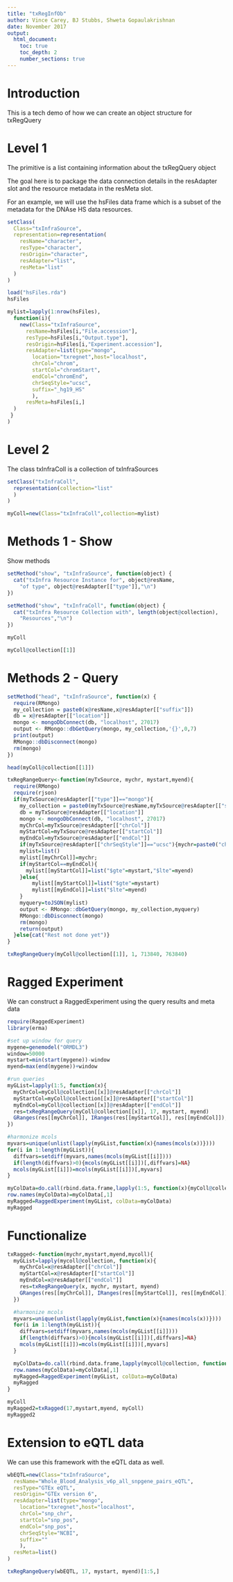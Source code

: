 ```yaml
---
title: "txRegInfOb"
author: Vince Carey, BJ Stubbs, Shweta Gopaulakrishnan
date: November 2017
output:
  html_document:
    toc: true
    toc_depth: 2
    number_sections: true
---
```


# Introduction

This is a tech demo of how we can create an object structure for txRegQuery

# Level 1

The primitive is a list containing information about the txRegQuery object

The goal here is to package the data connection details in the resAdapter slot and the resource metadata in the resMeta slot.

For an example, we will use the hsFiles data frame which is a subset of the metadata for the DNAse HS data resources.


```r
setClass(
  Class="txInfraSource",
  representation=representation(
    resName="character",
    resType="character",
    resOrigin="character",
    resAdapter="list",
    resMeta="list"
  )
)

load("hsFiles.rda")
hsFiles

mylist=lapply(1:nrow(hsFiles),
  function(i){
    new(Class="txInfraSource",
      resName=hsFiles[i,"File.accession"],
      resType=hsFiles[i,"Output.type"],
      resOrigin=hsFiles[i,"Experiment.accession"],
      resAdapter=list(type="mongo",
        location="txregnet",host="localhost",
        chrCol="chrom",
        startCol="chromStart",
        endCol="chromEnd",
        chrSeqStyle="ucsc",
        suffix="_hg19_HS"
        ),
      resMeta=hsFiles[i,]
  )
 }
)

```

# Level 2

The class txInfraColl is a collection of txInfraSources

```r
setClass("txInfraColl",
  representation(collection="list"
  )
)

myColl=new(Class="txInfraColl",collection=mylist)
```

# Methods 1 - Show

Show methods

```r
setMethod("show", "txInfraSource", function(object) {
  cat("txInfra Resource Instance for", object@resName,
    "of type", object@resAdapter[["type"]],"\n")
})

setMethod("show", "txInfraColl", function(object) {
  cat("txInfra Resource Collection with", length(object@collection),
    "Resources","\n")
})

myColl

myColl@collection[[1]]
```

# Methods 2 - Query

```r

setMethod("head", "txInfraSource", function(x) {
  require(RMongo)
  my_collection = paste0(x@resName,x@resAdapter[["suffix"]])
  db = x@resAdapter[["location"]]
  mongo <- mongoDbConnect(db, "localhost", 27017)
  output <- RMongo::dbGetQuery(mongo, my_collection,'{}',0,7)
  print(output)
  RMongo::dbDisconnect(mongo)
  rm(mongo)
})

head(myColl@collection[[1]])

txRegRangeQuery<-function(myTxSource, mychr, mystart,myend){
  require(RMongo)
  require(rjson)
  if(myTxSource@resAdapter[["type"]]=="mongo"){
    my_collection = paste0(myTxSource@resName,myTxSource@resAdapter[["suffix"]])
    db = myTxSource@resAdapter[["location"]]
    mongo <- mongoDbConnect(db, "localhost", 27017)
    myChrCol=myTxSource@resAdapter[["chrCol"]]
    myStartCol=myTxSource@resAdapter[["startCol"]]
    myEndCol=myTxSource@resAdapter[["endCol"]]
    if(myTxSource@resAdapter[["chrSeqStyle"]]=="ucsc"){mychr=paste0("chr",mychr)}
    mylist=list()
    mylist[[myChrCol]]=mychr;
    if(myStartCol==myEndCol){
      mylist[[myStartCol]]=list("$gte"=mystart,"$lte"=myend)
    }else{
        mylist[[myStartCol]]=list("$gte"=mystart)
        mylist[[myEndCol]]=list("$lte"=myend)
    }
    myquery=toJSON(mylist)
    output <- RMongo::dbGetQuery(mongo, my_collection,myquery)
    RMongo::dbDisconnect(mongo)
    rm(mongo)
    return(output)
  }else{cat("Rest not done yet")}
}

txRegRangeQuery(myColl@collection[[1]], 1, 713840, 763840)
```


# Ragged Experiment

We can construct a RaggedExperiment using the query results and meta data

```r
require(RaggedExperiment)
library(erma)

#set up window for query
mygene=genemodel("ORMDL3")
window=50000
mystart=min(start(mygene))-window
myend=max(end(mygene))+window

#run queries
myGList=lapply(1:5, function(x){
  myChrCol=myColl@collection[[x]]@resAdapter[["chrCol"]]
  myStartCol=myColl@collection[[x]]@resAdapter[["startCol"]]
  myEndCol=myColl@collection[[x]]@resAdapter[["endCol"]]
  res=txRegRangeQuery(myColl@collection[[x]], 17, mystart, myend)
  GRanges(res[[myChrCol]], IRanges(res[[myStartCol]], res[[myEndCol]]), mcols=res)
})

#harmonize mcols
myvars=unique(unlist(lapply(myGList,function(x){names(mcols(x))})))
for(i in 1:length(myGList)){
  diffvars=setdiff(myvars,names(mcols(myGList[[i]])))
  if(length(diffvars)>0){mcols(myGList[[i]])[,diffvars]=NA}
  mcols(myGList[[i]])=mcols(myGList[[i]])[,myvars]
}

myColData=do.call(rbind.data.frame,lapply(1:5, function(x){myColl@collection[[x]]@resMeta}))
row.names(myColData)=myColData[,1]
myRagged=RaggedExperiment(myGList, colData=myColData)
myRagged

```

# Functionalize

```r
txRagged<-function(mychr,mystart,myend,mycoll){
  myGList=lapply(mycoll@collection, function(x){
    myChrCol=x@resAdapter[["chrCol"]]
    myStartCol=x@resAdapter[["startCol"]]
    myEndCol=x@resAdapter[["endCol"]]
    res=txRegRangeQuery(x, mychr, mystart, myend)
    GRanges(res[[myChrCol]], IRanges(res[[myStartCol]], res[[myEndCol]]), mcols=res)
  })

  #harmonize mcols
  myvars=unique(unlist(lapply(myGList,function(x){names(mcols(x))})))
  for(i in 1:length(myGList)){
    diffvars=setdiff(myvars,names(mcols(myGList[[i]])))
    if(length(diffvars)>0){mcols(myGList[[i]])[,diffvars]=NA}
    mcols(myGList[[i]])=mcols(myGList[[i]])[,myvars]
  }

  myColData=do.call(rbind.data.frame,lapply(mycoll@collection, function(x){x@resMeta}))
  row.names(myColData)=myColData[,1]
  myRagged=RaggedExperiment(myGList, colData=myColData)
  myRagged
}

myColl
myRagged2=txRagged(17,mystart,myend, myColl)
myRagged2
```

# Extension to eQTL data

We can use this framework with the eQTL data as well.

```r
wbEQTL=new(Class="txInfraSource",
  resName="Whole_Blood_Analysis_v6p_all_snpgene_pairs_eQTL",
  resType="GTEx eQTL",
  resOrigin="GTEx version 6",
  resAdapter=list(type="mongo",
    location="txregnet",host="localhost",
    chrCol="snp_chr",
    startCol="snp_pos",
    endCol="snp_pos",
    chrSeqStyle="NCBI",
    suffix=""
    ),
  resMeta=list()
)

txRegRangeQuery(wbEQTL, 17, mystart, myend)[1:5,]

```
